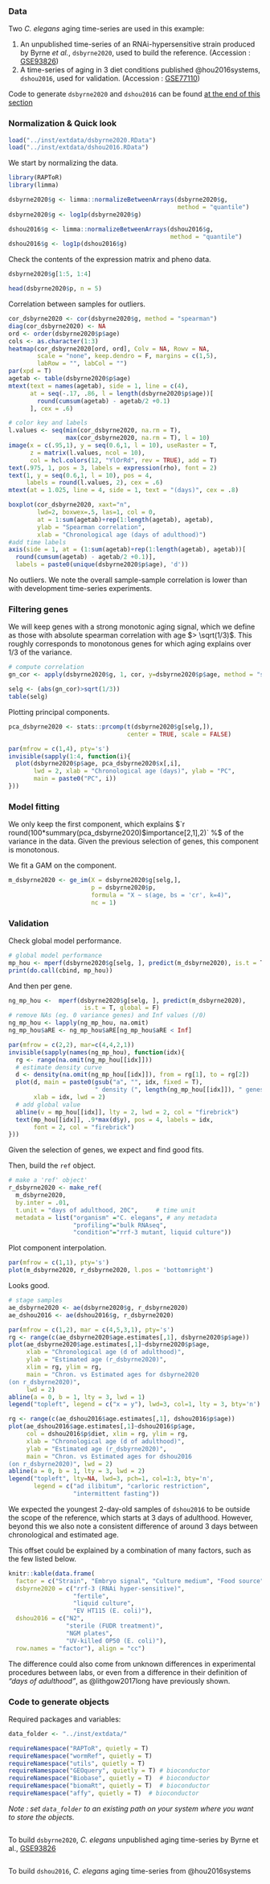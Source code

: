 ### Data

Two *C. elegans* aging time-series are used in this example:

 1. An unpublished time-series of an RNAi-hypersensitive strain produced by Byrne *et al.*, `dsbyrne2020`, used to build the reference. (Accession : [GSE93826](https://www.ncbi.nlm.nih.gov/geo/query/acc.cgi?acc=GSE93826))
 1. A time-series of aging in 3 diet conditions published @hou2016systems, `dshou2016`, used for validation. (Accession : [GSE77110](https://www.ncbi.nlm.nih.gov/geo/query/acc.cgi?acc=GSE77110))

Code to generate `dsbyrne2020` and `dshou2016` can be found [at the end of this section](#code-to-generate-objects-3)





### Normalization & Quick look
```r
load("../inst/extdata/dsbyrne2020.RData")
load("../inst/extdata/dshou2016.RData")
```

We start by normalizing the data.
```r
library(RAPToR)
library(limma)

dsbyrne2020$g <- limma::normalizeBetweenArrays(dsbyrne2020$g, 
                                               method = "quantile")
dsbyrne2020$g <- log1p(dsbyrne2020$g)

dshou2016$g <- limma::normalizeBetweenArrays(dshou2016$g, 
                                             method = "quantile")
dshou2016$g <- log1p(dshou2016$g)
```

Check the contents of the expression matrix and pheno data.
```r
dsbyrne2020$g[1:5, 1:4]

head(dsbyrne2020$p, n = 5)
```

Correlation between samples for outliers.
```r
cor_dsbyrne2020 <- cor(dsbyrne2020$g, method = "spearman")
diag(cor_dsbyrne2020) <- NA
ord <- order(dsbyrne2020$p$age)
cols <- as.character(1:3)
heatmap(cor_dsbyrne2020[ord, ord], Colv = NA, Rowv = NA, 
        scale = "none", keep.dendro = F, margins = c(1,5),
        labRow = "", labCol = "")
par(xpd = T)
agetab <- table(dsbyrne2020$p$age)
mtext(text = names(agetab), side = 1, line = c(4), 
      at = seq(-.17, .86, l = length(dsbyrne2020$p$age))[
        round(cumsum(agetab) - agetab/2 +0.1)
      ], cex = .6)

# color key and labels
l.values <- seq(min(cor_dsbyrne2020, na.rm = T), 
                max(cor_dsbyrne2020, na.rm = T), l = 10)
image(x = c(.95,1), y = seq(0.6,1, l = 10), useRaster = T,
      z = matrix(l.values, ncol = 10),
      col = hcl.colors(12, "YlOrRd", rev = TRUE), add = T)
text(.975, 1, pos = 3, labels = expression(rho), font = 2)
text(1, y = seq(0.6,1, l = 10), pos = 4, 
     labels = round(l.values, 2), cex = .6)
mtext(at = 1.025, line = 4, side = 1, text = "(days)", cex = .8)
```

```r
boxplot(cor_dsbyrne2020, xaxt="n",
        lwd=2, boxwex=.5, las=1, col = 0, 
        at = 1:sum(agetab)+rep(1:length(agetab), agetab),
        ylab = "Spearman correlation", 
        xlab = "Chronological age (days of adulthood)")
#add time labels
axis(side = 1, at = (1:sum(agetab)+rep(1:length(agetab), agetab))[
  round(cumsum(agetab) - agetab/2 +0.1)], 
  labels = paste0(unique(dsbyrne2020$p$age), 'd'))

```

No outliers.
We note the overall sample-sample correlation is lower than with development time-series experiments. 

### Filtering genes
We will keep genes with a strong monotonic aging signal, which we define as those with absolute spearman correlation with age $> \sqrt(1/3)$. 
This roughly corresponds to monotonous genes for which aging explains over $1/3$ of the variance.

```r
# compute correlation
gn_cor <- apply(dsbyrne2020$g, 1, cor, y=dsbyrne2020$p$age, method = "spearman")

selg <- (abs(gn_cor)>sqrt(1/3))
table(selg)
```



Plotting principal components.
```r
pca_dsbyrne2020 <- stats::prcomp(t(dsbyrne2020$g[selg,]), 
                                 center = TRUE, scale = FALSE)
```

```r
par(mfrow = c(1,4), pty='s')
invisible(sapply(1:4, function(i){
  plot(dsbyrne2020$p$age, pca_dsbyrne2020$x[,i], 
       lwd = 2, xlab = "Chronological age (days)", ylab = "PC", 
       main = paste0("PC", i))
}))
```



### Model fitting

We only keep the first component, which explains $`r round(100*summary(pca_dsbyrne2020)$importance[2,1],2)` \%$ of the variance in the data. 
Given the previous selection of genes, this component is monotonous.


We fit a GAM on the component. 
```r
m_dsbyrne2020 <- ge_im(X = dsbyrne2020$g[selg,], 
                       p = dsbyrne2020$p, 
                       formula = "X ~ s(age, bs = 'cr', k=4)", 
                       nc = 1)
```


### Validation

Check global model performance.
```r
# global model performance
mp_hou <- mperf(dsbyrne2020$g[selg, ], predict(m_dsbyrne2020), is.t = T)
print(do.call(cbind, mp_hou))
```

And then per gene.
```r
ng_mp_hou <-  mperf(dsbyrne2020$g[selg, ], predict(m_dsbyrne2020), 
                     is.t = T, global = F)
# remove NAs (eg. 0 variance genes) and Inf values (/0)
ng_mp_hou <- lapply(ng_mp_hou, na.omit)
ng_mp_hou$aRE <- ng_mp_hou$aRE[ng_mp_hou$aRE < Inf] 
```


```r
par(mfrow = c(2,2), mar=c(4,4,2,1))
invisible(sapply(names(ng_mp_hou), function(idx){
  rg <- range(na.omit(ng_mp_hou[[idx]]))
  # estimate density curve
  d <- density(na.omit(ng_mp_hou[[idx]]), from = rg[1], to = rg[2])
  plot(d, main = paste0(gsub("a", "", idx, fixed = T), 
                        " density (", length(ng_mp_hou[[idx]]), " genes)"), 
       xlab = idx, lwd = 2)
  # add global value
  abline(v = mp_hou[[idx]], lty = 2, lwd = 2, col = "firebrick")
  text(mp_hou[[idx]], .9*max(d$y), pos = 4, labels = idx, 
       font = 2, col = "firebrick")
}))
```
Given the selection of genes, we expect and find good fits.


Then, build the `ref` object.

```r
# make a 'ref' object'
r_dsbyrne2020 <- make_ref(
  m_dsbyrne2020, 
  by.inter = .01, 
  t.unit = "days of adulthood, 20C",     # time unit
  metadata = list("organism" ="C. elegans", # any metadata
                  "profiling"="bulk RNAseq",
                  "condition"="rrf-3 mutant, liquid culture"))
```


Plot component interpolation.

```r
par(mfrow = c(1,1), pty='s')
plot(m_dsbyrne2020, r_dsbyrne2020, l.pos = 'bottomright')
```

Looks good.


```r
# stage samples
ae_dsbyrne2020 <- ae(dsbyrne2020$g, r_dsbyrne2020)
ae_dshou2016 <- ae(dshou2016$g, r_dsbyrne2020)
```


```r
par(mfrow = c(1,2), mar = c(4,5,3,1), pty='s')
rg <- range(c(ae_dsbyrne2020$age.estimates[,1], dsbyrne2020$p$age))
plot(ae_dsbyrne2020$age.estimates[,1]~dsbyrne2020$p$age, 
     xlab = "Chronological age (d of adulthood)", 
     ylab = "Estimated age (r_dsbyrne2020)", 
     xlim = rg, ylim = rg,
     main = "Chron. vs Estimated ages for dsbyrne2020
(on r_dsbyrne2020)", 
     lwd = 2)
abline(a = 0, b = 1, lty = 3, lwd = 1)
legend("topleft", legend = c("x = y"), lwd=3, col=1, lty = 3, bty='n')

rg <- range(c(ae_dshou2016$age.estimates[,1], dshou2016$p$age))
plot(ae_dshou2016$age.estimates[,1]~dshou2016$p$age, 
     col = dshou2016$p$diet, xlim = rg, ylim = rg,
     xlab = "Chronological age (d of adulthood)", 
     ylab = "Estimated age (r_dsbyrne2020)", 
     main = "Chron. vs Estimated ages for dshou2016
(on r_dsbyrne2020)", lwd = 2)
abline(a = 0, b = 1, lty = 3, lwd = 2)
legend("topleft", lty=NA, lwd=3, pch=1, col=1:3, bty='n',
       legend = c("ad ilibitum", "carloric restriction", 
                  "intermittent fasting"))

```

We expected the youngest 2-day-old samples of `dshou2016` to be outside the scope of the reference, which starts at 3 days of adulthood.
However, beyond this we also note a consistent difference of around 3 days between chronological and estimated age.

This offset could be explained by a combination of many factors, such as the few listed below.
```r
knitr::kable(data.frame(
  factor = c("Strain", "Embryo signal", "Culture medium", "Food source"),
  dsbyrne2020 = c("rrf-3 (RNAi hyper-sensitive)", 
                  "fertile", 
                  "liquid culture",
                  "EV HT115 (E. coli)"),
  dshou2016 = c("N2", 
                "sterile (FUDR treatment)",
                "NGM plates",
                "UV-killed OP50 (E. coli)"),
  row.names = "factor"), align = "cc")
```

The difference could also come from unknown differences in experimental procedures between labs, or even from a difference in their definition of *"days of adulthood"*, as @lithgow2017long have previously shown.



### Code to generate objects

Required packages and variables:
```r
data_folder <- "../inst/extdata/"

requireNamespace("RAPToR", quietly = T)
requireNamespace("wormRef", quietly = T)
requireNamespace("utils", quietly = T)
requireNamespace("GEOquery", quietly = T) # bioconductor
requireNamespace("Biobase", quietly = T)  # bioconductor
requireNamespace("biomaRt", quietly = T)  # bioconductor
requireNamespace("affy", quietly = T)  # bioconductor
```

*Note : set `data_folder` to an existing path on your system where you want to store the objects.*

```r
```


To build `dsbyrne2020`, *C. elegans* unpublished aging time-series by Byrne et al.,  [GSE93826](https://www.ncbi.nlm.nih.gov/geo/query/acc.cgi?acc=GSE93826)
```r
```


To build `dshou2016`, *C. elegans* aging time-series from @hou2016systems
```r
```
